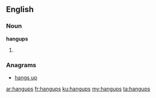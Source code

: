 ==English==

===Noun===
'''hangups'''

# {{plural of|hangup}}

===Anagrams===
* [[hangs up#English|hangs up]]

[[ar:hangups]]
[[fr:hangups]]
[[ku:hangups]]
[[my:hangups]]
[[ta:hangups]]